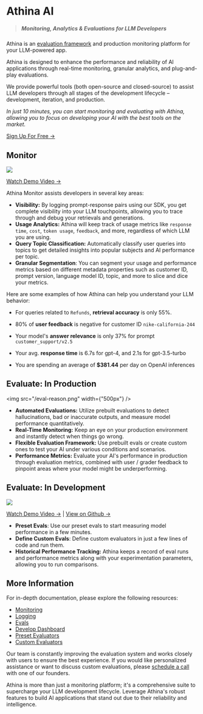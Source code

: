 
# Athina AI

> ##### Monitoring, Analytics & Evaluations for LLM Developers

Athina is an [evaluation framework](https://github.com.com/athina-ai/athina-evals) and production monitoring platform for your LLM-powered app.

Athina is designed to enhance the performance and reliability of AI applications through real-time monitoring, granular analytics, and plug-and-play evaluations.

We provide powerful tools (both open-source and closed-source) to assist LLM developers through all stages of the development lifecycle – development, iteration, and production.

_In just 10 minutes, you can start monitoring and evaluating with Athina, allowing you to focus on developing your AI with the best tools on the market._

[Sign Up For Free →](https://app.athina.ai)

## Monitor

<img src="/athina-dashboard-3.png" />

[Watch Demo Video →](https://www.loom.com/embed/d9ef2c62e91b46769a39c42bb6669834)

Athina Monitor assists developers in several key areas:

- **Visibility:** By logging prompt-response pairs using our SDK, you get complete visibility into your LLM touchpoints, allowing you to trace through and debug your retrievals and generations.
- **Usage Analytics:** Athina will keep track of usage metrics like `response time`, `cost`, `token usage`, `feedback`, and more, regardless of which LLM you are using.
- **Query Topic Classification:** Automatically classify user queries into topics to get detailed insights into popular subjects and AI performance per topic.
- **Granular Segmentation**: You can segment your usage and performance metrics based on different metadata properties such as customer ID, prompt version, language model ID, topic, and more to slice and dice your metrics.

Here are some examples of how Athina can help you understand your LLM behavior:

<Callout>

- For queries related to `Refunds`, **retrieval accuracy** is only 55%.

- 80% of **user feedback** is negative for customer ID `nike-california-244`

- Your model's **answer relevance** is only 37% for prompt `customer_support/v2.5`

- Your avg. **response time** is 6.7s for gpt-4, and 2.1s for gpt-3.5-turbo

- You are spending an average of **$381.44** per day on OpenAI inferences

</Callout>

## Evaluate: In Production

<img src="/eval-reason.png" width={"500px"} />

- **Automated Evaluations:** Utilize prebuilt evaluations to detect hallucinations, bad or inaccurate outputs, and measure model performance quantitatively.
- **Real-Time Monitoring:** Keep an eye on your production environment and instantly detect when things go wrong.
- **Flexible Evaluation Framework:** Use prebuilt evals or create custom ones to test your AI under various conditions and scenarios.
- **Performance Metrics:** Evaluate your AI's performance in production through evaluation metrics, combined with user / grader feedback to pinpoint areas where your model might be underperforming.

## Evaluate: In Development

<img src="/develop-ui-results.png" />

[Watch Demo Video →](https://www.loom.com/share/10e37f1ba11242ac8c97902edd2fa61e) | [View on Github →](https://github.com/athina-ai/athina-evals)

- **Preset Evals**: Use our preset evals to start measuring model performance in a few minutes.
- **Define Custom Evals**: Define custom evaluators in just a few lines of code and run them.
- **Historical Performance Tracking:** Athina keeps a record of eval runs and performance metrics along with your experimentation parameters, allowing you to run comparisons.

## More Information

For in-depth documentation, please explore the following resources:

- [Monitoring](/monitoring)
- [Logging](/logging)
- [Evals](/evals)
- [Develop Dashboard](/evals/develop_dashboard)
- [Preset Evaluators](/evals/preset_evals)
- [Custom Evaluators](/evals/custom_evals)

Our team is constantly improving the evaluation system and works closely with users to ensure the best experience. If you would like personalized assistance or want to discuss custom evaluations, please [schedule a call](https://cal.com/shiv-athina/30min) with one of our founders.

Athina is more than just a monitoring platform; it's a comprehensive suite to supercharge your LLM development lifecycle. Leverage Athina's robust features to build AI applications that stand out due to their reliability and intelligence.
